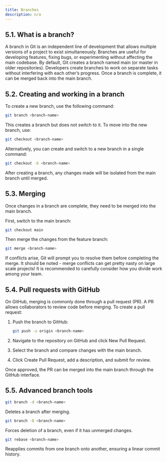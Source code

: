 ```yaml
---
title: Branches
description: n/a
---
```



## 5.1. What is a branch?

A branch in Git is an independent line of development that allows multiple versions of a project to exist simultaneously. Branches are useful for developing features, fixing bugs, or experimenting without affecting the main codebase.
By default, Git creates a branch named main (or master in older repositories). Developers create branches to work on separate tasks without interfering with each other’s progress. Once a branch is complete, it can be merged back into the main branch.

## 5.2. Creating and working in a branch

To create a new branch, use the following command:

```bash frame="none"
git branch <branch-name>
```

This creates a branch but does not switch to it. To move into the new branch, use:

```bash frame="none"
git checkout <branch-name>
```

Alternatively, you can create and switch to a new branch in a single command:

```bash frame="none"
git checkout -b <branch-name>
```

After creating a branch, any changes made will be isolated from the main branch until merged.

## 5.3. Merging

Once changes in a branch are complete, they need to be merged into the main branch.

First, switch to the main branch:

```bash frame="none"
git checkout main
```
Then merge the changes from the feature branch:

```bash frame="none"
git merge <branch-name>
```

If conflicts arise, Git will prompt you to resolve them before completing the merge. It should be noted - merge conflicts can get pretty nasty on large scale projects! It is recommended to carefully consider how you divide work among your team.

## 5.4. Pull requests with GitHub
On GitHub, merging is commonly done through a pull request (PR). A PR allows collaborators to review code before merging. To create a pull request:

<Steps>

1. Push the branch to GitHub:

   ```bash frame="none"
   git push -u origin <branch-name>
   ```

2. Navigate to the repository on GitHub and click New Pull Request.
3. Select the branch and compare changes with the main branch.
4. Click Create Pull Request, add a description, and submit for review.

</Steps>

Once approved, the PR can be merged into the main branch through the GitHub interface.


## 5.5. Advanced branch tools

```bash frame="none"
git branch -d <branch-name> 
```

Deletes a branch after merging.

```bash frame="none"
git branch -D <branch-name>
```

Forces deletion of a branch, even if it has unmerged changes.

```bash frame="none"
git rebase <branch-name>
```

Reapplies commits from one branch onto another, ensuring a linear commit history.
